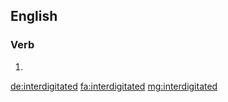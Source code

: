 ==English==

===Verb===
{{head|en}}

# {{en-past of|interdigitate}}

[[de:interdigitated]]
[[fa:interdigitated]]
[[mg:interdigitated]]